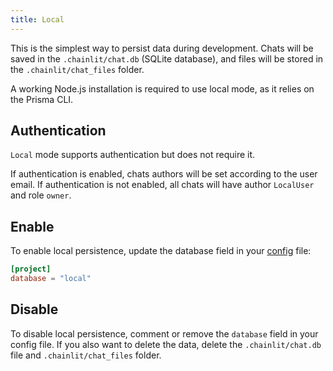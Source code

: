 ```yaml
---
title: Local
---
```


This is the simplest way to persist data during development. Chats will be saved in the `.chainlit/chat.db` (SQLite database), and files will be stored in the `.chainlit/chat_files` folder.

<Note>
  A working Node.js installation is required to use local mode, as it relies on
  the Prisma CLI.
</Note>

## Authentication

`Local` mode supports authentication but does not require it.

If authentication is enabled, chats authors will be set according to the user email.
If authentication is not enabled, all chats will have author `LocalUser` and role `owner`.

## Enable

To enable local persistence, update the database field in your [config](/cloud/config) file:

```toml
[project]
database = "local"
```

## Disable

To disable local persistence, comment or remove the `database` field in your config file.
If you also want to delete the data, delete the `.chainlit/chat.db` file and `.chainlit/chat_files` folder.
